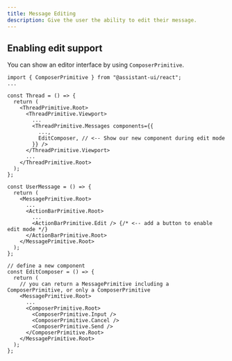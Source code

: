 ```yaml
---
title: Message Editing
description: Give the user the ability to edit their message.
---
```


## Enabling edit support

You can show an editor interface by using `ComposerPrimitive`.

```tsx {1,11,25,31-43}
import { ComposerPrimitive } from "@assistant-ui/react";
...

const Thread = () => {
  return (
    <ThreadPrimitive.Root>
      <ThreadPrimitive.Viewport>
        ...
        <ThreadPrimitive.Messages components={{
          ...,
          EditComposer, // <-- Show our new component during edit mode
        }} />
      </ThreadPrimitive.Viewport>
      ...
    </ThreadPrimitive.Root>
  );
};

const UserMessage = () => {
  return (
    <MessagePrimitive.Root>
      ...
      <ActionBarPrimitive.Root>
        ...
        <ActionBarPrimitive.Edit /> {/* <-- add a button to enable edit mode */}
      </ActionBarPrimitive.Root>
    </MessagePrimitive.Root>
  );
};

// define a new component
const EditComposer = () => {
  return (
    // you can return a MessagePrimitive including a ComposerPrimitive, or only a ComposerPrimitive
    <MessagePrimitive.Root> 
      ...
      <ComposerPrimitive.Root>
        <ComposerPrimitive.Input />
        <ComposerPrimitive.Cancel />
        <ComposerPrimitive.Send />
      </ComposerPrimitive.Root>
    </MessagePrimitive.Root>
  );
};
